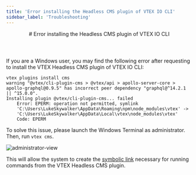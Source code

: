 ```yaml
---
title: 'Error installing the Headless CMS plugin of VTEX IO CLI'
sidebar_label: 'Troubleshooting'
---
```



<header>
# Error installing the Headless CMS plugin of VTEX IO CLI
</header>

If you are a Windows user, you may find the following error after requesting to install the VTEX Headless CMS plugin of VTEX IO CLI:

```
vtex plugins install cms
warning "@vtex/cli-plugin-cms > @vtex/api > apollo-server-core > apollo-graphql@0.9.5" has incorrect peer dependency "graphql@^14.2.1 || ^15.0.0".
Installing plugin @vtex/cli-plugin-cms... failed
    Error: EPERM: operation not permitted, symlink
    'C:\Users\LukeSkywalker\AppData\Roaming\npm\node_modules\vtex' ->
    'C:\Users\LukeSkywalker\AppData\Local\vtex\node_modules\vtex'
    Code: EPERM
```

To solve this issue, please launch the Windows Terminal as administrator. Then, run `vtex cms`.

![administrator-view](https://vtexhelp.vtexassets.com/assets/docs/src/TroubleshootingCMS___fd0e1b6bd9843af1cca2991104370a1a.jpg)

This will allow the system to create the [symbolic link](https://en.wikipedia.org/wiki/Symbolic_link) necessary for running commands from the VTEX Headless CMS plugin.
